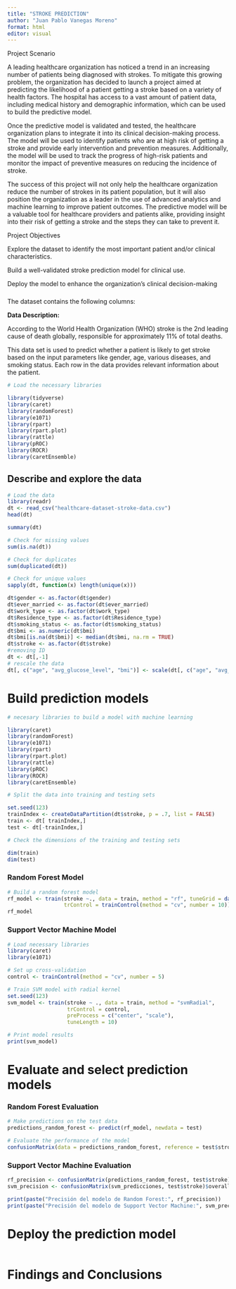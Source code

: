 ---
title: "STROKE PREDICTION"
author: "Juan Pablo Vanegas Moreno"
format: html
editor: visual
---
Project Scenario

A leading healthcare organization has noticed a trend in an increasing number of patients being diagnosed with strokes. To mitigate this growing problem, the organization has decided to launch a project aimed at predicting the likelihood of a patient getting a stroke based on a variety of health factors. The hospital has access to a vast amount of patient data, including medical history and demographic information, which can be used to build the predictive model.

Once the predictive model is validated and tested, the healthcare organization plans to integrate it into its clinical decision-making process. The model will be used to identify patients who are at high risk of getting a stroke and provide early intervention and prevention measures. Additionally, the model will be used to track the progress of high-risk patients and monitor the impact of preventive measures on reducing the incidence of stroke.

The success of this project will not only help the healthcare organization reduce the number of strokes in its patient population, but it will also position the organization as a leader in the use of advanced analytics and machine learning to improve patient outcomes. The predictive model will be a valuable tool for healthcare providers and patients alike, providing insight into their risk of getting a stroke and the steps they can take to prevent it.   


Project Objectives

Explore the dataset to identify the most important patient and/or clinical characteristics.

Build a well-validated stroke prediction model for clinical use.

Deploy the model to enhance the organization's clinical decision-making

###

The dataset contains the following columns:

**Data Description:**

According to the World Health Organization (WHO) stroke is the 2nd leading cause of death globally, responsible for approximately 11% of total deaths.

This data set is used to predict whether a patient is likely to get stroke based on the input parameters like gender, age, various diseases, and smoking status. Each row in the data provides relevant information about the patient.



```{r}
# Load the necessary libraries

library(tidyverse)
library(caret)
library(randomForest)
library(e1071)
library(rpart)
library(rpart.plot)
library(rattle)
library(pROC)
library(ROCR)
library(caretEnsemble)

```


## Describe and explore the data

```{r}
# Load the data
library(readr)
dt <- read_csv("healthcare-dataset-stroke-data.csv")
head(dt)

```

```{r}
summary(dt)
```



```{r}
# Check for missing values
sum(is.na(dt))

# Check for duplicates
sum(duplicated(dt))

# Check for unique values
sapply(dt, function(x) length(unique(x)))


```
```{r}
dt$gender <- as.factor(dt$gender)
dt$ever_married <- as.factor(dt$ever_married)
dt$work_type <- as.factor(dt$work_type)
dt$Residence_type <- as.factor(dt$Residence_type)
dt$smoking_status <- as.factor(dt$smoking_status)
dt$bmi <- as.numeric(dt$bmi)
dt$bmi[is.na(dt$bmi)] <- median(dt$bmi, na.rm = TRUE) 
dt$stroke <- as.factor(dt$stroke)
#removing ID
dt <- dt[,-1]
# rescale the data
dt[, c("age", "avg_glucose_level", "bmi")] <- scale(dt[, c("age", "avg_glucose_level", "bmi")])
```


# Build prediction models

```{r}
# necesary libraries to build a model with machine learning

library(caret)
library(randomForest)
library(e1071)
library(rpart)
library(rpart.plot)
library(rattle)
library(pROC)
library(ROCR)
library(caretEnsemble)
```

```{r}
# Split the data into training and testing sets

set.seed(123)
trainIndex <- createDataPartition(dt$stroke, p = .7, list = FALSE)
train <- dt[ trainIndex,]
test <- dt[-trainIndex,]

# Check the dimensions of the training and testing sets

dim(train)
dim(test)


```
### Random Forest Model

```{r}
# Build a random forest model
rf_model <- train(stroke ~., data = train, method = "rf", tuneGrid = data.frame(mtry = 1:11), 
                  trControl = trainControl(method = "cv", number = 10))
rf_model
```

### Support Vector Machine Model

```{r}
# Load necessary libraries
library(caret)
library(e1071)

# Set up cross-validation
control <- trainControl(method = "cv", number = 5)

# Train SVM model with radial kernel
set.seed(123)
svm_model <- train(stroke ~ ., data = train, method = "svmRadial",
                   trControl = control,
                   preProcess = c("center", "scale"),
                   tuneLength = 10)

# Print model results
print(svm_model)

```

# Evaluate and select prediction models

### Random Forest Evaluation

```{r}
# Make predictions on the test data
predictions_random_forest <- predict(rf_model, newdata = test)

# Evaluate the performance of the model
confusionMatrix(data = predictions_random_forest, reference = test$stroke)

```
### Support Vector Machine Evaluation


```{r}
rf_precision <- confusionMatrix(predictions_random_forest, test$stroke)$overall[1]
svm_precision <- confusionMatrix(svm_predicciones, test$stroke)$overall[1]
```

```{r}
print(paste("Precisión del modelo de Random Forest:", rf_precision))
print(paste("Precisión del modelo de Support Vector Machine:", svm_precision))
```


# Deploy the prediction model

```{r}

```




# Findings and Conclusions


























